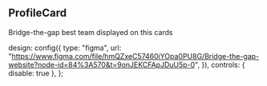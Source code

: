 

<Meta title="Components/ProfileCard" decorators={[withDesign]} />

## ProfileCard

Bridge-the-gap best team displayed on this cards

  design: config({
    type: "figma",
    url: "https://www.figma.com/file/hmQZxeC57460iYOpa0PU8G/Bridge-the-gap-website?node-id=84%3A570&t=9onJEKCFApJDuU5p-0",
  }),
  controls: { disable: true },
};

<Canvas>
  <Story name="Default" parameters={parameters}>
    <ProfileCard
      photoUrl="./photo_6.png"
      name="Irina (Samoylova) Illustrova"
      role="Senior Frontend Engineer"
      twitter="#"
      linkedin="#"
      github="#"
    />
  </Story>
</Canvas>

<ArgsTable of={ProfileCard} />
